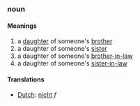 ===noun===
====Meanings====
#a [[daughter]] of someone's [[brother]]
#a daughter of someone's [[sister]]
#a daughter of someone's [[brother-in-law]]
#a daughter of someone's [[sister-in-law]]
====Translations====
*[[Dutch]]: [[nicht]] ''f''